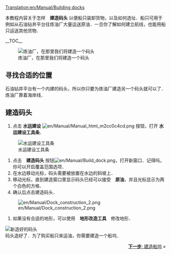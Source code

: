[[Translation:en/Manual/Building docks]]
{{zh/Manual/Tutorial/教程}}

本教程内容关于怎样　'''建造码头''' 以便船只装卸货物，以及如何选址．船只可用于例如从石油钻井平台往炼油厂大量运送原油．一旦你了解如何建立航线，也能用船只运送其他货物．

__TOC__

[[File:en/Manual/Dock construction 1.png|left|frame|炼油厂，在那里我们将建造一个码头]]
==寻找合适的位置==
石油钻井平台有一个内建的码头，所以你只要为炼油厂建造另一个码头就可以了．炼油厂靠着海岸线．
<div style="clear:left"></div>

==建造码头==
# 点击 '''水运建设''' [[File:en/Manual/Manual html m2cc0c4cd.png]] 按钮，打开 '''水运建设工具条'''．<br/>
[[File:en/Manual/Dock toolbar.png|frame|none|水运建设工具条]]
# 点击　'''建造码头''' 按钮[[File:en/Manual/Build dock.png]]，打开新窗口．记得吗，你可以开启覆盖范围选项．
#在水边移动光标，码头需要被放置在水边的斜坡上．
#移动光标，直到建造窗口里显示码头已经可以接受　'''原油'''，并且光标显示为两个白色的方格．
#确认后点击建造码头．<br/>
[[File:en/Manual/Dock construction 2.png|frame|none]]
#如果没有合适的地形，可以使用　'''地形改造工具'''　修改地形．<br/>
[[File:en/Manual/Dock construction 3.png|frame|none|新造好的码头]]<br/>
码头造好了．为了购买船只来运油，你需要建造一个船坞．

<span style="float: right">[[zh/Manual/教程/建造船坞|'''下一步''': 建造船坞]] &raquo;</span>